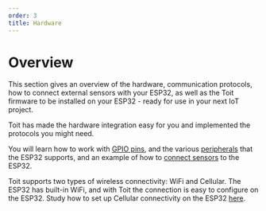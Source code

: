 ```yaml
---
order: 3
title: Hardware
---
```


# Overview

This section gives an overview of the hardware, communication protocols, how to connect external sensors with your ESP32, as well as the Toit firmware to be installed on your ESP32 - ready for use in your next IoT project.

Toit has made the hardware integration easy for you and implemented the protocols you might need.

You will learn how to work with [GPIO pins](peripherals/gpio), and the various [peripherals](peripherals) that the ESP32 supports,
and an example of how to [connect sensors](drivers/bme280) to the ESP32.

Toit supports two types of wireless connectivity: WiFi and Cellular.
The ESP32 has built-in WiFi, and with Toit the connection is easy to configure on the ESP32.
Study how to set up Cellular connectivity on the ESP32 [here](connectivity/cellular).
